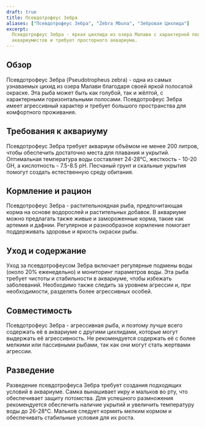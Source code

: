 ```yaml
---
draft: true
title: Псевдотрофеус Зебра
aliases: ["Псевдотрофеус Зебра", "Zebra Mbuna", "Зебровая Цихлида"]
excerpt:
  Псевдотрофеус Зебра - яркая цихлида из озера Малави с характерной полосатой окраской. Подходит для опытных
  аквариумистов и требует просторного аквариума.
---
```


## Обзор

Псевдотрофеус Зебра (Pseudotropheus zebra) - одна из самых узнаваемых цихид из озера Малави благодаря своей яркой
полосатой окраске. Эта рыба может быть как голубой, так и жёлтой, с характерными горизонтальными полосами. Псевдотрофеус
Зебра имеет агрессивный характер и требует большого пространства для комфортного проживания.

## Требования к аквариуму

Псевдотрофеус Зебра требует аквариум объёмом не менее 200 литров, чтобы обеспечить достаточно места для плавания и
укрытий. Оптимальная температура воды составляет 24-28°C, жесткость - 10-20 GH, а кислотность - 7.5-8.5 pH. Песчаный
грунт и скальные укрытия помогут создать естественную среду обитания.

## Кормление и рацион

Псевдотрофеус Зебра - растительноядная рыба, предпочитающая корма на основе водорослей и растительных добавок. В
аквариуме можно предлагать также живые и замороженные корма, такие как артемия и дафнии. Регулярное и разнообразное
кормление помогает поддерживать здоровье и яркость окраски рыбы.

## Уход и содержание

Уход за псевдотрофеусом Зебра включает регулярные подмены воды (около 20% еженедельно) и мониторинг параметров воды. Эта
рыба требует чистоты и стабильности в аквариуме, чтобы избежать заболеваний. Необходимо также следить за уровнем
агрессии и, при необходимости, разделять более агрессивных особей.

## Совместимость

Псевдотрофеус Зебра - агрессивная рыба, и поэтому лучше всего содержать её в аквариуме с другими цихлидами, которые
могут выдержать её агрессивность. Не рекомендуется содержать её с более мелкими или пассивными рыбами, так как они могут
стать жертвами агрессии.

## Разведение

Разведение псевдотрофеуса Зебра требует создания подходящих условий в аквариуме. Самка вынашивает икру и мальков во рту,
что обеспечивает защиту потомства. Для успешного размножения рекомендуется обеспечить наличие укрытий и увеличить
температуру воды до 26-28°C. Мальков следует кормить мелким кормом и обеспечивать стабильные условия для их роста.
